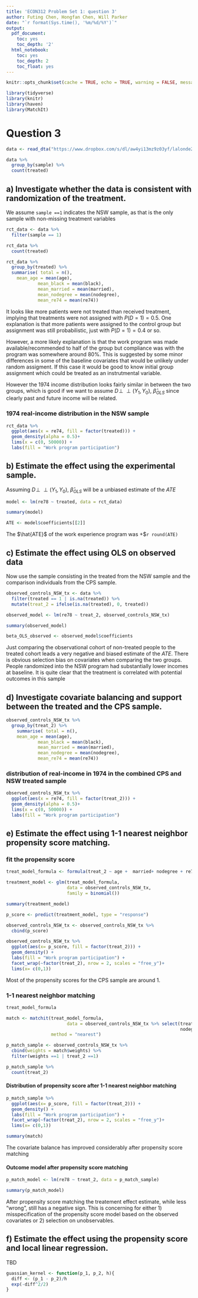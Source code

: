 ```yaml
---
title: 'ECON312 Problem Set 1: question 3'
author: Futing Chen, Hongfan Chen, Will Parker
date: "`r format(Sys.time(), '%m/%d/%Y')`"
output:
  pdf_document:
    toc: yes
    toc_depth: '2'
  html_notebook:
    toc: yes
    toc_depth: 2
    toc_float: yes
---
```




```r
knitr::opts_chunk$set(cache = TRUE, echo = TRUE, warning = FALSE, message = FALSE)
```

```r
library(tidyverse)
library(knitr)
library(haven)
library(MatchIt)
```


# Question 3

```r
data <- read_dta("https://www.dropbox.com/s/dl/aw4yi13mz9z03yf/lalonde2.dta")
```

```r
data %>%
  group_by(sample) %>%
  count(treated)
```


## a) Investigate whether the data is consistent with randomization of the treatment.

We assume `sample ==1` indicates the NSW sample, as that is the only sample with non-missing treatment variables
```r
rct_data <- data %>%
  filter(sample == 1)

rct_data %>%
  count(treated)
```


```r
rct_data %>%
  group_by(treated) %>%
  summarise( total = n(),
    mean_age = mean(age),
            mean_black = mean(black),
            mean_married = mean(married),
            mean_nodegree = mean(nodegree),
            mean_re74 = mean(re74))
```




It looks like more patients were not treated than received treatment, implying that treatments were not assigned with $P(D=1) = 0.5$. One explanation is that more patients were assigned to the control group but assignment was still probabilistic, just with $P(D=1) = 0.4$ or so. 

However, a more likely explanation is that the work program was made available/recommended to half of the group but compliance was with the program was somewhere around 80%. This is suggested by some minor differences in some of the baseline covariates that would be unlikely under random assigment.  If this case it would be good to know initial group assignment which could be treated as an instrutmental variable.

However the 1974 income distribution looks fairly similar in between the two groups, which is good if we want to assume $D \!\perp\!\!\!\perp  (Y_1,Y_0)$, $\hat{\beta}_{OLS}$ since clearly past and future income will be related.

### 1974 real-income distribution in the NSW sample
```r
rct_data %>% 
  ggplot(aes(x = re74, fill = factor(treated))) +
  geom_density(alpha = 0.5)+
  lims(x = c(0, 50000)) +
  labs(fill = "Work program participation")
```


## b) Estimate the effect using the experimental sample.

Assuming $D \!\perp\!\!\!\perp  (Y_1,Y_0)$, $\hat{\beta}_{OLS}$ will be a unbiased estimate of the $ATE$
```r
model <- lm(re78 ~ treated, data = rct_data)

summary(model)

ATE <- model$coefficients[[2]]
```

The $\hat{ATE}$ of the work experience program was +$`r round(ATE)`

## c) Estimate the effect using OLS on observed data

Now use the sample consisting in the treated from the NSW sample and the comparison individuals
from the CPS sample.
```r
observed_controls_NSW_tx <- data %>%
  filter(treated == 1 | is.na(treated)) %>%
  mutate(treat_2 = ifelse(is.na(treated), 0, treated))

observed_model <- lm(re78 ~ treat_2, observed_controls_NSW_tx)

summary(observed_model)

beta_OLS_observed <- observed_model$coefficients
```

Just comparing the observational cohort of non-treated people to the treated cohort leads a very negative and biased estimate of the $ATE$. There is obvious selection bias on covariates when comparing the two groups. People randomized into the NSW program had substantially lower incomes at baseline. It is quite clear that the treatment is correlated with potential outcomes in this sample

## d) Investigate covariate balancing and support between the treated and the CPS sample.
```r
observed_controls_NSW_tx %>%
  group_by(treat_2) %>%
    summarise( total = n(),
    mean_age = mean(age),
            mean_black = mean(black),
            mean_married = mean(married),
            mean_nodegree = mean(nodegree),
            mean_re74 = mean(re74))
```

### distribution of real-income in 1974 in the combined CPS and NSW treated sample
```r
observed_controls_NSW_tx %>% 
  ggplot(aes(x = re74, fill = factor(treat_2))) +
  geom_density(alpha = 0.5)+
  lims(x = c(0, 50000)) +
  labs(fill = "Work program participation")
```

## e) Estimate the effect using 1-1 nearest neighbor propensity score matching.

### fit the propensity score
```r
treat_model_formula <- formula(treat_2 ~ age +  married+ nodegree + re74 + hisp + black)

treatment_model <- glm(treat_model_formula, 
                       data = observed_controls_NSW_tx,
                       family = binomial())

summary(treatment_model)
```

```r
p_score <- predict(treatment_model, type = "response")

observed_controls_NSW_tx <- observed_controls_NSW_tx %>% 
  cbind(p_score)

observed_controls_NSW_tx %>%
  ggplot(aes(x= p_score, fill = factor(treat_2))) + 
  geom_density() + 
  labs(fill = "Work program participation") +
  facet_wrap(~factor(treat_2), nrow = 2, scales = "free_y")+
  lims(x= c(0,1))
```
Most of the propensity scores for the CPS sample are around 1.

### 1-1 nearest neighbor matching

```r

treat_model_formula

match <- matchit(treat_model_formula, 
                       data = observed_controls_NSW_tx %>% select(treat_2, age, married, 
                                                                  nodegree, re74, hisp, black),
                 method = "nearest")

p_match_sample <- observed_controls_NSW_tx %>% 
  cbind(weights = match$weights) %>%
  filter(weights ==1 | treat_2 ==1)

p_match_sample %>%
  count(treat_2)
```

#### Distribution of propensity score after 1-1 nearest neighbor matching
```r
p_match_sample %>%
  ggplot(aes(x= p_score, fill = factor(treat_2))) + 
  geom_density() + 
  labs(fill = "Work program participation") +
  facet_wrap(~factor(treat_2), nrow = 2, scales = "free_y")+
  lims(x= c(0,1))
```


```r
summary(match)
```

The covariate balance has improved considerably after propensity score matching

#### Outcome model after propensity score matching
```r
p_match_model <- lm(re78 ~ treat_2, data = p_match_sample)

summary(p_match_model)
```

After propensity score matching the treatement effect estimate, while less "wrong", still has a negative sign. This is concerning for either 1) misspecification of the propensity score model based on the observed covariates or 2) selection on unobservables.


## f) Estimate the effect using the propensity score and local linear regression.

TBD
```r
guassian_kernel <- function(p_1, p_2, h){
  diff <- (p_1 - p_2)/h
  exp(-diff^2/2)
}
```




